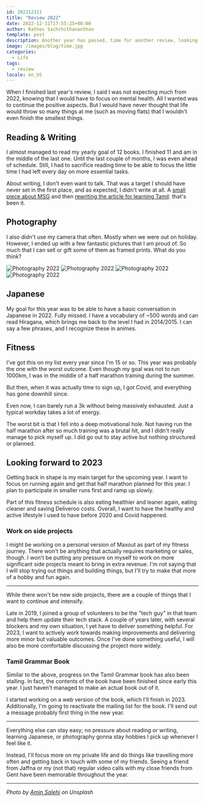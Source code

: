 ```yaml
---
id: 202212311
title: "Review 2022"
date: 2022-12-31T17:55:25+00:00
author: Rathes Sachchithananthan
template: post
description: Another year has passed, time for another review, looking at what happened in my life in 2022.
image: /images/blog/time.jpg
categories:
  - Life
tags:
  - review
locale: en_US
---
```


When I finished last year's review, I said I was not expecting much from 2022, knowing that I would have to focus on mental health. All I wanted was to continue the positive aspects. But I would have never thought that life would throw so many things at me (such as moving flats) that I wouldn't even finish the smallest things.

## Reading & Writing

I almost managed to read my yearly goal of 12 books. I finished 11 and am in the middle of the last one. Until the last couple of months, I was even ahead of schedule. Still, I had to sacrifice reading time to be able to focus the little time I had left every day on more essential tasks.

About writing, I don't even want to talk. That was a target I should have never set in the first place, and as expected, I didn't write at all. A [small piece about MSG](/blog/en/msg-controversy) and then [rewriting the article for learning Tamil](https://learn-tamil.com/blog/is-it-hard-to-learn-tamil): that's been it.

## Photography

I also didn't use my camera that often. Mostly when we were out on holiday. However, I ended up with a few fantastic pictures that I am proud of. So much that I can sell or gift some of them as framed prints. What do you think?

![Photography 2022](/images/blog/photography-2022.jpg)
![Photography 2022](/images/blog/photography-2022-2.jpg)
![Photography 2022](/images/blog/photography-2022-3.jpg)
![Photography 2022](/images/blog/photography-2022-4.jpg)

## Japanese

My goal for this year was to be able to have a basic conversation in Japanese in 2022. Fully missed. I have a vocabulary of ~500 words and can read Hiragana, which brings me back to the level I had in 2014/2015. I can say a few phrases, and I recognize these in animes.

## Fitness

I've got this on my list every year since I'm 15 or so. This year was probably the one with the worst outcome. Even though my goal was not to run 1000km, I was in the middle of a half marathon training during the summer.

But then, when it was actually time to sign up, I got Covid, and everything has gone downhill since.

Even now, I can barely run a 3k without being massively exhausted. Just a typical workday takes a lot of energy.

The worst bit is that I fell into a deep motivational hole. Not having run the half marathon after so much training was a brutal hit, and I didn't really manage to pick myself up. I did go out to stay active but nothing structured or planned.

## Looking forward to 2023

Getting back in shape is my main target for the upcoming year. I want to focus on running again and get that half marathon planned for this year. I plan to participate in smaller runs first and ramp up slowly.

Part of this fitness schedule is also eating healthier and leaner again, eating cleaner and saving Deliveroo costs. Overall, I want to have the healthy and active lifestyle I used to have before 2020 and Covid happened.

### Work on side projects

I might be working on a personal version of Maxout as part of my fitness journey. There won't be anything that actually requires marketing or sales, though. I won't be putting any pressure on myself to work on more significant side projects meant to bring in extra revenue. I'm not saying that I will stop trying out things and building things, but I'll try to make that more of a hobby and fun again.

---

While there won't be new side projects, there are a couple of things that I want to continue and intensify.

Late in 2019, I joined a group of volunteers to be the "tech guy" in that team and help them update their tech stack. A couple of years later, with several blockers and my own situation, I yet have to deliver something helpful. For 2023, I want to actively work towards making improvements and delivering more minor but valuable outcomes. Once I've done something useful, I will also be more comfortable discussing the project more widely.

### Tamil Grammar Book

Similar to the above, progress on the Tamil Grammar book has also been stalling. In fact, the contents of the book have been finished since early this year. I just haven't managed to make an actual book out of it.

I started working on a web version of the book, which I'll finish in 2023. Additionally, I'm going to reactivate the mailing list for the book. I'll send out a message probably first thing in the new year.

---

Everything else can stay easy; no pressure about reading or writing, learning Japanese, or photography gonna stay hobbies I pick up whenever I feel like it.

Instead, I'll focus more on my private life and do things like travelling more often and getting back in touch with some of my friends. Seeing a friend from Jaffna or my (not that) regular video calls with my close friends from Gent have been memorable throughout the year.

---

_Photo by [Amin Salehi](https://unsplash.com/@aminsalehi) on Unsplash_
